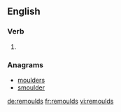 ==English==

===Verb===
{{head|en|verb form}}

# {{en-third-person singular of|remould}}

===Anagrams===
* [[moulders#English|moulders]]
* [[smoulder#English|smoulder]]

[[de:remoulds]]
[[fr:remoulds]]
[[vi:remoulds]]